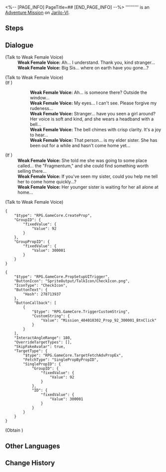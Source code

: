 <%-- [PAGE_INFO]
PageTitle=##
[END_PAGE_INFO] --%>
{{Stub|Dialogue.}}
{{Mission Infobox
|id            = 4040103
|title         = 
|image         = <!--Mission .png-->
|type          = Adventure
|event_name    = 
|chapter       = 
|requirements  = 
* [[Trailblaze Mission]] ''[[Lingering Shadows]]'' completed
* [[Trailblaze Mission]] ''[[The Past Will Return as an Avalanche]]'' completed
|summary       = <!--official mission summary from Fate's Atlas-->
|characters    = Trailblazer; Weak Female Voice
|startLocation = [[Jarilo-VI]] - [[Rivet Town]]
|world         = Jarilo-VI
|area          = Rivet Town
|prev          = 
|next          = 
|rewards       = Condensed Aether*1; Shield (Item)*20
}}
'''''''''' is an [[Adventure Mission]] on [[Jarilo-VI]].

==Steps==


<!--
==Gameplay Notes==

--><!--
==Trial Character==

-->
==Dialogue==
{{Stub Dialogue}}


;(Talk to Weak Female Voice)
:'''Weak Female Voice:''' Ah... I understand. Thank you, kind stranger...
:'''Weak Female Voice:''' Big Sis... where on earth have you gone...?

;(Talk to Weak Female Voice)
;(If {{cx}}<!--during performance 404010304-->)
::'''Weak Female Voice:''' Ah... is someone there? Outside the window...
::'''Weak Female Voice:''' My eyes... I can't see. Please forgive my rudeness...
::'''Weak Female Voice:''' Stranger... have you seen a girl around? Her voice is soft and kind, and she wears a headband with a bell...
::'''Weak Female Voice:''' The bell chimes with crisp clarity. It's a joy to hear...
::'''Weak Female Voice:''' That person... is my elder sister. She has been out for a while and hasn't come home yet...
;(If {{cx}}<!--not during performance 404010304-->)
:'''Weak Female Voice:''' She told me she was going to some place called... the "Fragmentum," and she could find something worth selling there...
:'''Weak Female Voice:''' If you've seen my sister, could you help me tell her to come home quickly...?
:'''Weak Female Voice:''' Her younger sister is waiting for her all alone at home...

;(Talk to Weak Female Voice)

<pre>{
	"$type": "RPG.GameCore.CreateProp",
	"GroupID": {
		"fixedValue": {
			"Value": 92
		}
	},
	"GroupPropID": {
		"fixedValue": {
			"Value": 300001
		}
	}
}</pre>
<pre>{
	"$type": "RPG.GameCore.PropSetupUITrigger",
	"ButtonIcon": "SpriteOutput/TalkIcon/CheckIcon.png",
	"IconType": "CheckIcon",
	"ButtonText": {
		"Hash": 278713937
	},
	"ButtonCallback": [
		{
			"$type": "RPG.GameCore.TriggerCustomString",
			"CustomString": {
				"Value": "Mission_404010302_Prop_92_300001_BtnClick"
			}
		}
	],
	"InteractAngleRange": 180,
	"OverrideTargetTypes": [],
	"SkipFakeAvatar": true,
	"TargetType": {
		"$type": "RPG.GameCore.TargetFetchAdvPropEx",
		"FetchType": "SinglePropByPropID",
		"SinglePropID": {
			"GroupID": {
				"fixedValue": {
					"Value": 92
				}
			},
			"ID": {
				"fixedValue": {
					"Value": 300001
				}
			}
		}
	}
}</pre>
;(Obtain {{Item|Damaged Music Box|20|x=1}})
{{Dialogue End}}

==Other Languages==
{{Other Languages
|en   = 
|zhs  = 
|zht  = 
|ja   = 
|ko   = 
|es   = 
|fr   = 
|ru   = 
|th   = 
|vi   = 
|de   = 
|id   = 
|pt   = 
}}

==Change History==
{{Change History|1.0}}
